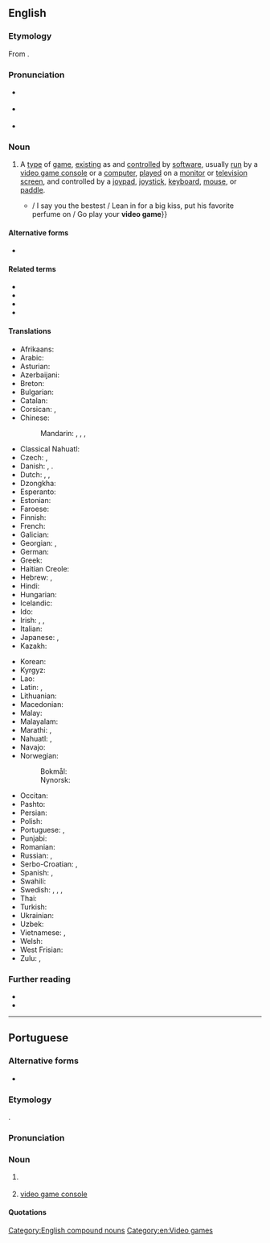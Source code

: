 {{also|videogame|vídeo-game|vídeo game}}
==English==

===Etymology===
From {{compound|en|video|game|notext=1|type=endocentric}}.

===Pronunciation===
* {{a|RP}} {{IPA|en|/ˈvɪdiːəʊ̯ˌɡeɪm/}}
* {{a|GA}} {{IPA|en|/ˈvɪdioʊ̯ˌɡeɪm/}}
* {{hyphenation|en|vid|eo game}}

===Noun===
{{en-noun}}

# A [[type#Noun|type]] of [[game#Noun|game]], [[exist]]ing as and [[control#Verb|controlled]] by [[software]], usually [[run#Verb|run]] by a [[video game console]] or a [[computer]], [[play#Verb|played]] on a [[monitor]] or [[television]] [[screen#Noun|screen]], and controlled by a [[joypad]], [[joystick]], [[keyboard#Noun|keyboard]], [[mouse#Noun|mouse]], or [[paddle#Noun|paddle]]. {{defdate|from 1973}}
#*{{quote-song|en|author={{w|Lana Del Rey}}; {{w|Justin Parker}}|title=[[w:Video Games (song)|Video Games]]|album={{w|Born to Die}}|date=7 October 2011|artist=Lana Del Rey|passage=Swinging in the backyard / Pull up in your fast car whistling my name / Open up a beer / And you say get over here and play a '''video game''' / {{...}} / I say you the bestest / Lean in for a big kiss, put his favorite perfume on / Go play your '''video game'''}}

====Alternative forms====
* {{alter|en|videogame}}

====Related terms====
* {{l|en|computer game}}
* {{l|en|electronic game}}
* {{l|en|mobile game}}
* {{l|en|video gaming}}

====Translations====
{{trans-top|type of game existing as and controlled by software}}
* Afrikaans: {{t|af|videospeletjie}}
* Arabic: {{t|ar|لَعْبَةْ فِيدِيُو|f}}
* Asturian: {{t|ast|videoxuegu|m}}
* Azerbaijani: {{t|az|video oyun}}
* Breton: {{t|br|c'hoari video}}
* Bulgarian: {{t|bg|видеоигра́|f}}
* Catalan: {{t+|ca|videojoc|m}}
* Corsican: {{t|co|videoghjocu|m}}, {{t|co|videughjocu|m}}
* Chinese:
*: Mandarin: {{t+|cmn|電子遊戲}}, {{t+|cmn|电子游戏|tr=diànzǐ yóuxì}}, {{t|cmn|電腦遊戲}}, {{t|cmn|电脑游戏|tr=diànnǎo yóuxì}}
* Classical Nahuatl: {{t|nci|chīuhpōhualhuaztli patōlli}}
* Czech: {{t|cs|videohra|f}}, {{t|cs|počítačová hra|f}}
* Danish: {{t+|da|computerspil|n}} {{qualifier|computer}}, {{t|da|konsolspil|n}} {{qualifier|console}}. {{t|da|videospil|n}} {{qualifier|console|rare}}
* Dutch: {{t+|nl|videospel|n}}, {{t+|nl|videospelletje|n}}, {{t+|nl|game|m}}
* Dzongkha: {{t|dz|བརྙན་འཁོར་རྩེདམོ}}
* Esperanto: {{t|eo|videoludo}}
* Estonian: {{t|et|videomäng}}
* Faroese: {{t|fo|telduspøl}}
* Finnish: {{t+|fi|videopeli}}
* French: {{t+|fr|jeu vidéo|m}}
* Galician: {{t|gl|videoxogo|m}}
* Georgian: {{t|ka|ვიდეო თამაში}}, {{t|ka|ვიდეოთამაში}}
* German: {{t+|de|Videospiel|n}}
* Greek: {{t+|el|βιντεοπαιχνίδι|n}}
* Haitian Creole: {{t|ht|jwèt videyo}}
* Hebrew: {{t+|he|מִשְׂחַק מַחְשֵׁב|tr=miskhak makhšev|m}}, {{t|he|מִשְׂחַק וִידֵאוֹ|tr=miskhak vide'o|m}}
* Hindi: {{t|hi|वीडियो गेम|m}}
* Hungarian: {{t+|hu|videojáték}}
* Icelandic: {{t|is|tölvuleikur|m}}
* Ido: {{t|io|videoludo}}
* Irish: {{t|ga|cluiche físeán|m}}, {{t|ga|físchluiche|m}}, {{t|ga|cluiche físe|m}}
* Italian: {{t+|it|videogioco|m}}
* Japanese: {{t|ja|テレビゲーム|tr=terebi gēmu}}, {{t|ja|ビデオゲーム|tr=bideo gēmu}}
* Kazakh: {{t|kk|бейне ойын}}
{{trans-mid}}
* Korean: {{t|ko|비디오 게임}}
* Kyrgyz: {{t|ky|видео оюн}}
* Lao: {{t|lo|ວິ​ດີ​ໂອ​ເກມ}}
* Latin: {{t|la|[[lūdus]] [[ēlectrōnicus]]}}, {{t|la|[[lūdus]] [[vīsuālis]]}}
* Lithuanian: {{t|lt|video žaidimai}}
* Macedonian: {{t|mk|видеои́гра|f}}
* Malay: {{t|ms|permainan video}}
* Malayalam: {{t|ml|വീഡിയോ ഗെയിം}}
* Marathi: {{t|mr|संगणक खेळ|m}}, {{t|mr|व्हिडियो गेम|m}}
* Nahuatl: {{t|nah|videopatolli}}, {{t|nah|tepoztlamahuizoloni patolli}}
* Navajo: {{t|nv|ániʼ ííłdinii}}
* Norwegian:
*: Bokmål: {{t|nb|videospill|n}}
*: Nynorsk: {{t|nn|videospel|n}}
* Occitan: {{t+|oc|videojòc|m}}
* Pashto: {{t|ps|ویډیو لوبه|m}}
* Persian: {{t|fa|بازیهای رایانه|tr=bâzihâ-ye râyâne}}
* Polish: {{t|pl|gra wideo|f}}
* Portuguese: {{t+|pt|videojogo|m}}, {{t+|pt|vídeo game|m}}
* Punjabi: {{t|pa|ਵਿਡਿਓ-ਗੇਮ|f}}
* Romanian: {{t+|ro|joc video|n}}
* Russian: {{t+|ru|компью́терная игра́|f}}, {{t+|ru|видеоигра́|f}}
* Serbo-Croatian: {{t|sh|видео игра|f}}, {{t|sh|video igra|f}}
* Spanish: {{t|es|juego de video}}, {{t+|es|videojuego}}
* Swahili: {{t|sw|mchezo wa video}}
* Swedish: {{t+|sv|tv-spel|n}}, {{t+|sv|dataspel|n}}, {{t+|sv|datorspel|n}}, {{t|sv|videospel|n}}
* Thai: {{t|th|เกมคอมพิวเตอร์}}
* Turkish: {{t+|tr|bilgisayar oyunu}}
* Ukrainian: {{t|uk|відеогра́|f}}
* Uzbek: {{t|uz|kompyuter oʻyinlari}}
* Vietnamese: {{t|vi|trò chơi điện tử}}, {{t+|vi|game}}
* Welsh: {{t|cy|gêm fideo|f}}
* West Frisian: {{t|fy|kompjûterspultsje}}
* Zulu: {{t|zu|umdlalo we video}}, {{t|zu|umdlalo wevidiyo}}
{{trans-bottom}}

===Further reading===
* {{pedia}}
* {{R:Online Etymology Dictionary|video}}

[[Category:English compound nouns]]
[[Category:en:Video games]]

----

==Portuguese==

===Alternative forms===
* {{alt|pt|videogame|vídeo-game|vídeo game|vídeo game|videogueime||rare}}

===Etymology===
{{ubor|pt|en|video game}}.

===Pronunciation===
{{pt-IPA|víde^ò:gueime}}

===Noun===
{{pt-noun|m|+last}}

# {{lb|pt|Brazil}} {{l|en|video game}} {{gloss|software game}}
#: {{syn|pt|videojogo}}
# {{lb|pt|Brazil}} [[video game console]]
#: {{syn|pt|consola|q1=Portugal|console|q2=Brazil}}

====Quotations====
{{seeCites|pt}}

{{C|pt|Video games}}